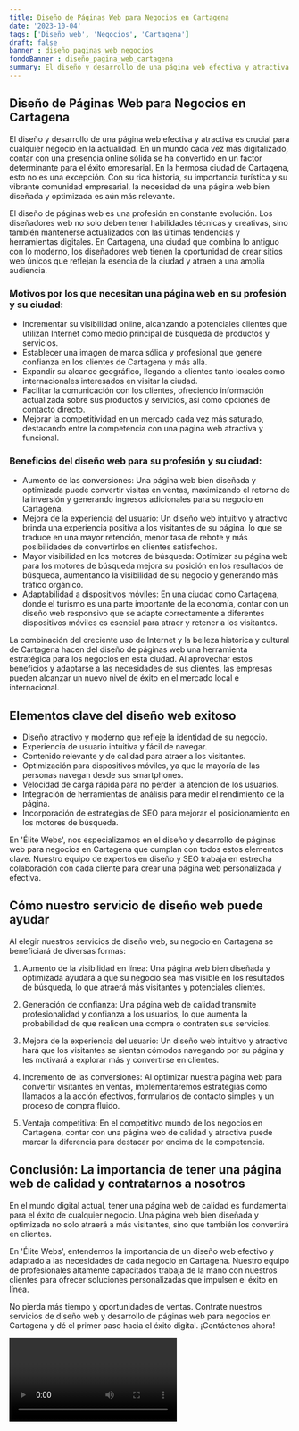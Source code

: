 ```yaml
---
title: Diseño de Páginas Web para Negocios en Cartagena
date: '2023-10-04'
tags: ['Diseño web', 'Negocios', 'Cartagena']
draft: false
banner : diseño_paginas_web_negocios
fondoBanner : diseño_pagina_web_cartagena
summary: El diseño y desarrollo de una página web efectiva y atractiva es crucial para cualquier negocio en la actualidad. En un mundo cada vez más digitalizado, contar con una presencia online sólida se ha convertido en un factor determinante para el éxito empresarial. En la hermosa ciudad de Cartagena, esto no es una excepción. Con su rica historia, su importancia turística y su vibrante comunidad empresarial, la necesidad de una página web bien diseñada y optimizada es aún más relevante.
---
```


## Diseño de Páginas Web para Negocios en Cartagena

El diseño y desarrollo de una página web efectiva y atractiva es crucial para cualquier negocio en la actualidad. En un mundo cada vez más digitalizado, contar con una presencia online sólida se ha convertido en un factor determinante para el éxito empresarial. En la hermosa ciudad de Cartagena, esto no es una excepción. Con su rica historia, su importancia turística y su vibrante comunidad empresarial, la necesidad de una página web bien diseñada y optimizada es aún más relevante.

El diseño de páginas web es una profesión en constante evolución. Los diseñadores web no solo deben tener habilidades técnicas y creativas, sino también mantenerse actualizados con las últimas tendencias y herramientas digitales. En Cartagena, una ciudad que combina lo antiguo con lo moderno, los diseñadores web tienen la oportunidad de crear sitios web únicos que reflejan la esencia de la ciudad y atraen a una amplia audiencia.

### Motivos por los que necesitan una página web en su profesión y su ciudad:

- Incrementar su visibilidad online, alcanzando a potenciales clientes que utilizan Internet como medio principal de búsqueda de productos y servicios.
- Establecer una imagen de marca sólida y profesional que genere confianza en los clientes de Cartagena y más allá.
- Expandir su alcance geográfico, llegando a clientes tanto locales como internacionales interesados en visitar la ciudad.
- Facilitar la comunicación con los clientes, ofreciendo información actualizada sobre sus productos y servicios, así como opciones de contacto directo.
- Mejorar la competitividad en un mercado cada vez más saturado, destacando entre la competencia con una página web atractiva y funcional.

### Beneficios del diseño web para su profesión y su ciudad:

- Aumento de las conversiones: Una página web bien diseñada y optimizada puede convertir visitas en ventas, maximizando el retorno de la inversión y generando ingresos adicionales para su negocio en Cartagena.
- Mejora de la experiencia del usuario: Un diseño web intuitivo y atractivo brinda una experiencia positiva a los visitantes de su página, lo que se traduce en una mayor retención, menor tasa de rebote y más posibilidades de convertirlos en clientes satisfechos.
- Mayor visibilidad en los motores de búsqueda: Optimizar su página web para los motores de búsqueda mejora su posición en los resultados de búsqueda, aumentando la visibilidad de su negocio y generando más tráfico orgánico.
- Adaptabilidad a dispositivos móviles: En una ciudad como Cartagena, donde el turismo es una parte importante de la economía, contar con un diseño web responsivo que se adapte correctamente a diferentes dispositivos móviles es esencial para atraer y retener a los visitantes.

La combinación del creciente uso de Internet y la belleza histórica y cultural de Cartagena hacen del diseño de páginas web una herramienta estratégica para los negocios en esta ciudad. Al aprovechar estos beneficios y adaptarse a las necesidades de sus clientes, las empresas pueden alcanzar un nuevo nivel de éxito en el mercado local e internacional.

<GifSeo />

<Cta />

## Elementos clave del diseño web exitoso

- Diseño atractivo y moderno que refleje la identidad de su negocio.
- Experiencia de usuario intuitiva y fácil de navegar.
- Contenido relevante y de calidad para atraer a los visitantes.
- Optimización para dispositivos móviles, ya que la mayoría de las personas navegan desde sus smartphones.
- Velocidad de carga rápida para no perder la atención de los usuarios.
- Integración de herramientas de análisis para medir el rendimiento de la página.
- Incorporación de estrategias de SEO para mejorar el posicionamiento en los motores de búsqueda.

En 'Élite Webs', nos especializamos en el diseño y desarrollo de páginas web para negocios en Cartagena que cumplan con todos estos elementos clave. Nuestro equipo de expertos en diseño y SEO trabaja en estrecha colaboración con cada cliente para crear una página web personalizada y efectiva.

## Cómo nuestro servicio de diseño web puede ayudar

Al elegir nuestros servicios de diseño web, su negocio en Cartagena se beneficiará de diversas formas:

1. Aumento de la visibilidad en línea: Una página web bien diseñada y optimizada ayudará a que su negocio sea más visible en los resultados de búsqueda, lo que atraerá más visitantes y potenciales clientes.

2. Generación de confianza: Una página web de calidad transmite profesionalidad y confianza a los usuarios, lo que aumenta la probabilidad de que realicen una compra o contraten sus servicios.

3. Mejora de la experiencia del usuario: Un diseño web intuitivo y atractivo hará que los visitantes se sientan cómodos navegando por su página y les motivará a explorar más y convertirse en clientes.

4. Incremento de las conversiones: Al optimizar nuestra página web para convertir visitantes en ventas, implementaremos estrategias como llamados a la acción efectivos, formularios de contacto simples y un proceso de compra fluido.

5. Ventaja competitiva: En el competitivo mundo de los negocios en Cartagena, contar con una página web de calidad y atractiva puede marcar la diferencia para destacar por encima de la competencia.

## Conclusión: La importancia de tener una página web de calidad y contratarnos a nosotros

En el mundo digital actual, tener una página web de calidad es fundamental para el éxito de cualquier negocio. Una página web bien diseñada y optimizada no solo atraerá a más visitantes, sino que también los convertirá en clientes.

En 'Élite Webs', entendemos la importancia de un diseño web efectivo y adaptado a las necesidades de cada negocio en Cartagena. Nuestro equipo de profesionales altamente capacitados trabaja de la mano con nuestros clientes para ofrecer soluciones personalizadas que impulsen el éxito en línea.

No pierda más tiempo y oportunidades de ventas. Contrate nuestros servicios de diseño web y desarrollo de páginas web para negocios en Cartagena y dé el primer paso hacia el éxito digital. ¡Contáctenos ahora!

<Video />

<CtaBot job='Negocios' city='Cartagena'/>

<Gmaps query='Cartagena+españa+maps' />